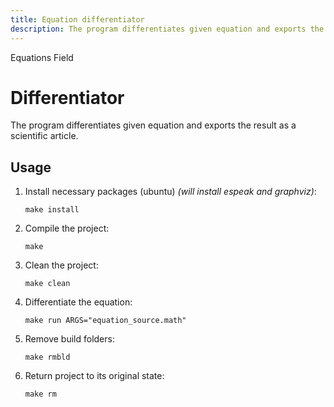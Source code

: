 ```yaml
---
title: Equation differentiator
description: The program differentiates given equation and exports the result as a scientific article.
---
```



<GroupName>Equations Field</GroupName>
# Differentiator

The program differentiates given equation and exports the result as a scientific article.


## Usage


<Steps>

1. Install necessary packages (ubuntu) *(will install espeak and graphviz)*:
    ```
    make install
    ```
    
2. Compile the project:

    ```
    make
    ```

3. Clean the project:

    ```
    make clean
    ```

4. Differentiate the equation:

    ```
    make run ARGS="equation_source.math"
    ```

5. Remove build folders:

    ```
    make rmbld
    ```

6. Return project to its original state:

    ```
    make rm
    ``` 
</Steps>